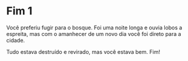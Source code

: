 # Fim 1

Você preferiu fugir para o bosque. 
Foi uma noite longa e ouvia lobos a espreita, mas com o amanhecer de um novo dia você foi direto para a cidade. 

Tudo estava destruído e revirado, mas você estava bem. 
Fim!
